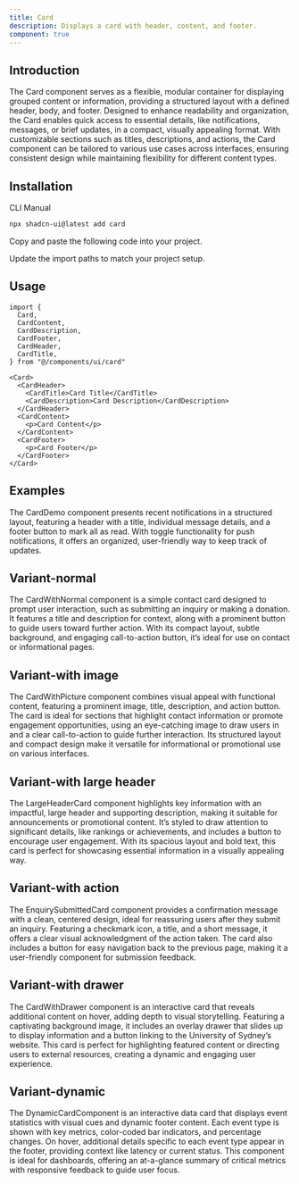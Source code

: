 ```yaml
---
title: Card
description: Displays a card with header, content, and footer.
component: true
---
```


## Introduction

The Card component serves as a flexible, modular container for displaying grouped content or information, providing a structured layout with a defined header, body, and footer. Designed to enhance readability and organization, the Card enables quick access to essential details, like notifications, messages, or brief updates, in a compact, visually appealing format. With customizable sections such as titles, descriptions, and actions, the Card component can be tailored to various use cases across interfaces, ensuring consistent design while maintaining flexibility for different content types.

<ComponentPreview name="card-with-form" description="A card with a form" />

## Installation

<Tabs defaultValue="cli">

<TabsList>
  <TabsTrigger value="cli">CLI</TabsTrigger>
  <TabsTrigger value="manual">Manual</TabsTrigger>
</TabsList>
<TabsContent value="cli">

```bash
npx shadcn-ui@latest add card
```

</TabsContent>

<TabsContent value="manual">

<Steps>

<Step>Copy and paste the following code into your project.</Step>

<ComponentSource name="card" />

<Step>Update the import paths to match your project setup.</Step>

</Steps>

</TabsContent>

</Tabs>

## Usage

```tsx
import {
  Card,
  CardContent,
  CardDescription,
  CardFooter,
  CardHeader,
  CardTitle,
} from "@/components/ui/card"
```

```tsx
<Card>
  <CardHeader>
    <CardTitle>Card Title</CardTitle>
    <CardDescription>Card Description</CardDescription>
  </CardHeader>
  <CardContent>
    <p>Card Content</p>
  </CardContent>
  <CardFooter>
    <p>Card Footer</p>
  </CardFooter>
</Card>
```

## Examples
The CardDemo component presents recent notifications in a structured layout, featuring a header with a title, individual message details, and a footer button to mark all as read. With toggle functionality for push notifications, it offers an organized, user-friendly way to keep track of updates.

<ComponentPreview
  name="card-demo"
  description="A card showing notifications settings."
/>
## Variant-normal
The CardWithNormal component is a simple contact card designed to prompt user interaction, such as submitting an inquiry or making a donation. It features a title and description for context, along with a prominent button to guide users toward further action. With its compact layout, subtle background, and engaging call-to-action button, it’s ideal for use on contact or informational pages.

<ComponentPreview
  name="card-normal"
  description="A card showing notifications settings with image."
/>

## Variant-with image
The CardWithPicture component combines visual appeal with functional content, featuring a prominent image, title, description, and action button. The card is ideal for sections that highlight contact information or promote engagement opportunities, using an eye-catching image to draw users in and a clear call-to-action to guide further interaction. Its structured layout and compact design make it versatile for informational or promotional use on various interfaces.

<ComponentPreview
  name="card-image"
  description="A card showing notifications settings with image."
/>

## Variant-with large header
The LargeHeaderCard component highlights key information with an impactful, large header and supporting description, making it suitable for announcements or promotional content. It’s styled to draw attention to significant details, like rankings or achievements, and includes a button to encourage user engagement. With its spacious layout and bold text, this card is perfect for showcasing essential information in a visually appealing way.

<ComponentPreview
  name="card-large-header"
  description="A card showing notifications settings with image."
/>
## Variant-with action
The EnquirySubmittedCard component provides a confirmation message with a clean, centered design, ideal for reassuring users after they submit an inquiry. Featuring a checkmark icon, a title, and a short message, it offers a clear visual acknowledgment of the action taken. The card also includes a button for easy navigation back to the previous page, making it a user-friendly component for submission feedback.

<ComponentPreview
  name="card-with-action"
  description="A card showing notifications settings with image."
/>
## Variant-with drawer
The CardWithDrawer component is an interactive card that reveals additional content on hover, adding depth to visual storytelling. Featuring a captivating background image, it includes an overlay drawer that slides up to display information and a button linking to the University of Sydney’s website. This card is perfect for highlighting featured content or directing users to external resources, creating a dynamic and engaging user experience.

<ComponentPreview
  name="card-with-drawer"
  description="A card showing notifications settings with image."
/>
## Variant-dynamic
The DynamicCardComponent is an interactive data card that displays event statistics with visual cues and dynamic footer content. Each event type is shown with key metrics, color-coded bar indicators, and percentage changes. On hover, additional details specific to each event type appear in the footer, providing context like latency or current status. This component is ideal for dashboards, offering an at-a-glance summary of critical metrics with responsive feedback to guide user focus.

<ComponentPreview
  name="card-dynamic"
  description="A card showing notifications settings with image."
/>
